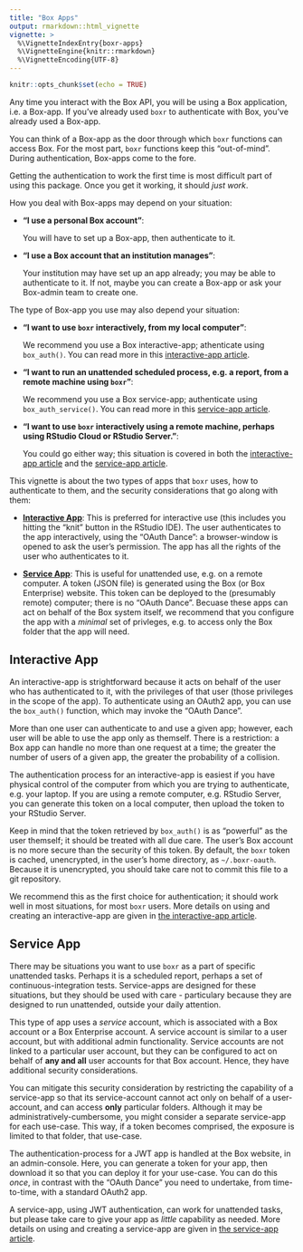 ```yaml
---
title: "Box Apps"
output: rmarkdown::html_vignette
vignette: >
  %\VignetteIndexEntry{boxr-apps}
  %\VignetteEngine{knitr::rmarkdown}
  %\VignetteEncoding{UTF-8}
---
```


```r
knitr::opts_chunk$set(echo = TRUE)
```

Any time you interact with the Box API, you will be using a Box application, i.e. a Box-app. If you've already used `boxr` to authenticate with Box, you've already used a Box-app.

You can think of a Box-app as the door through which `boxr` functions can access Box. For the most part, `boxr` functions keep this "out-of-mind". During authentication, Box-apps come to the fore. 

Getting the authentication to work the first time is most difficult part of using this package. Once you get it working, it should *just work*.

How you deal with Box-apps may depend on your situation:

  - **"I use a personal Box account"**: 
  
    You will have to set up a Box-app, then authenticate to it.
  - **"I use a Box account that an institution manages"**: 
  
    Your institution may have set up an app already; you may be able to authenticate to it. If not, maybe you can create a Box-app or ask your Box-admin team to create one.

The type of Box-app you use may also depend your situation:

  - **"I want to use `boxr` interactively, from my local computer"**:
  
    We recommend you use a Box interactive-app; athenticate using `box_auth()`. You can read more in this [interactive-app article](./boxr-app-interactive.html).
    
  - **"I want to run an unattended scheduled process, e.g. a report, from a remote machine using `boxr`"**: 
  
    We recommend you use a Box service-app; authenticate using `box_auth_service()`. You can read more in this [service-app article](./boxr-app-service.html).
    
  - **"I want to use `boxr` interactively using a remote machine, perhaps using RStudio Cloud or RStudio Server."**:
  
    You could go either way; this situation is covered in both the [interactive-app article](./boxr-app-interactive.html) and the [service-app article](./boxr-app-service.html).

This vignette is about the two types of apps that `boxr` uses, how to authenticate to them, and the security considerations that go along with them:

- **[Interactive App](./boxr-app-interactive.html)**: This is preferred for interactive use (this includes you hitting the "knit" button in the RStudio IDE). The user authenticates to the app interactively, using the "OAuth Dance": a browser-window is opened to ask the user's permission. The app has all the rights of the user who authenticates to it.

- **[Service App](./boxr-app-service.html)**: This is useful for unattended use, e.g. on a remote computer. A token (JSON file) is generated using the Box (or Box Enterprise) website. This token can be deployed to the (presumably remote) computer; there is no "OAuth Dance". Becuase these apps can act on behalf of the Box system itself, we recommend that you configure the app with a *minimal* set of privleges, e.g. to access only the Box folder that the app will need.

## Interactive App

An interactive-app is strightforward because it acts on behalf of the user who has authenticated to it, with the privileges of that user (those privileges in the scope of the app). To authenticate using an OAuth2 app, you can use the `box_auth()` function, which may invoke the "OAuth Dance".

More than one user can authenticate to and use a given app; however, each user will be able to use the app only as themself. There is a restriction: a Box app can handle no more than one request at a time; the greater the number of users of a given app, the greater the probability of a collision.

The authentication process for an interactive-app is easiest if you have physical control of the computer from which you are trying to authenticate, e.g. your laptop. If you are using a remote computer, e.g. RStudio Server, you can generate this token on a local computer, then upload the token to your RStudio Server. 

Keep in mind that the token retrieved by `box_auth()` is as "powerful" as the user themself; it should be treated with all due care. The user's Box account is no more secure than the security of this token. By default, the `boxr` token is cached, unencrypted, in the user's home directory, as `~/.boxr-oauth`. Because it is unencrypted, you should take care not to commit this file to a git repository.

We recommend this as the first choice for authentication; it should work well in most situations, for most `boxr` users. More details on using and creating an interactive-app are given in [the interactive-app article](./boxr-app-interactive.html).

## Service App

There may be situations you want to use `boxr` as a part of specific unattended tasks. Perhaps it is a scheduled report, perhaps a set of continuous-integration tests. Service-apps are designed for these situations, but they should be used with care - particulary because they are designed to run unattended, outside your daily attention.

This type of app uses a *service* account, which is associated with a Box account or a Box Enterprise account. A service account is similar to a user account, but with additional admin functionality. Service accounts are not linked to a particular user account, but they can be configured to act on behalf of **any and all** user accounts for that Box account. Hence, they have additional security considerations. 

You can mitigate this security consideration by restricting the capability of a service-app so that its service-account cannot act only on behalf of a user-account, and can access **only** particular folders. Although it may be administratively-cumbersome, you might consider a separate service-app for each use-case. This way, if a token becomes comprised, the exposure is limited to that folder, that use-case.

The authentication-process for a JWT app is handled at the Box website, in an admin-console. Here, you can generate a token for your app, then download it so that you can deploy it for your use-case. You can do this *once*, in contrast with the "OAuth Dance" you need to undertake, from time-to-time, with a standard OAuth2 app.

A service-app, using JWT authentication, can work for unattended tasks, but please take care to give your app as *little* capability as needed. More details on using and creating a service-app are given in [the service-app article](./boxr-app-service.html).
